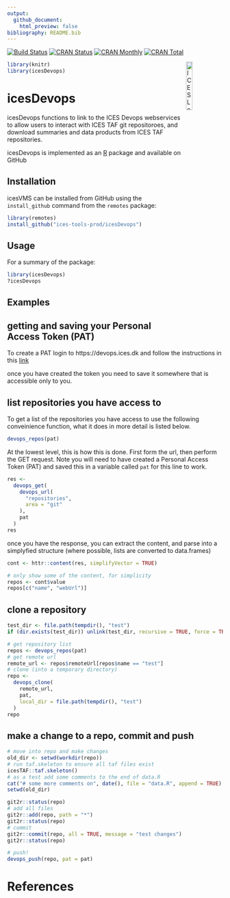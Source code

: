 ```yaml
---
output:
  github_document:
    html_preview: false
bibliography: README.bib
---
```


[![Build Status](https://travis-ci.org/ices-tools-prod/icesDevops.svg?branch=devel)](https://travis-ci.org/ices-tools-prod/icesDevops)
[![CRAN Status](http://r-pkg.org/badges/version/icesDevops)](https://cran.r-project.org/package=icesDevops)
[![CRAN Monthly](http://cranlogs.r-pkg.org/badges/icesDevops)](https://cran.r-project.org/package=icesDevops)
[![CRAN Total](http://cranlogs.r-pkg.org/badges/grand-total/icesDevops)](https://cran.r-project.org/package=icesDevops)

[
  <img align="right" alt="ICES Logo" width="17%" height="17%"
  src="http://ices.dk/_layouts/15/1033/images/icesimg/iceslogo.png">
](http://ices.dk)

```r
library(knitr)
library(icesDevops)
```

icesDevops
=======

icesDevops functions to link to the ICES Devops webservices to allow
users to interact with ICES TAF git repositoroes, and download
summaries and data products from ICES TAF repositories.

icesDevops is implemented as an [R](https://www.r-project.org) package
<!-- and available on [CRAN](https://cran.r-project.org/package=icesDevops). -->
and available on GitHub

Installation
------------

icesVMS can be installed from GitHub using the `install_github` command from the
`remotes` package:

```R
library(remotes)
install_github("ices-tools-prod/icesDevops")
```

Usage
-----

For a summary of the package:

```R
library(icesDevops)
?icesDevops
```

Examples
--------

## getting and saving your Personal Access Token (PAT)

To create a PAT login to https://devops.ices.dk and follow the
instructions in this
[link](https://docs.microsoft.com/en-us/azure/devops/organizations/accounts/use-personal-access-tokens-to-authenticate?view=azure-devops-2019&tabs=preview-page)

once you have created the token you need to save it somewhere that is
accessible only to you.

## list repositories you have access to

To get a list of the repositories you have access to use the following
conveinience function, what it does in more detail is listed below.

```r
devops_repos(pat)
```

At the lowest level, this is how this is done.  First form the url,
then perform the GET request.  Note you will need to have created a
Personal Access Token (PAT) and saved this in a variable called `pat`
for this line to work.

```r
res <-
  devops_get(
    devops_url(
      "repositories",
      area = "git"
    ),
    pat
  )
res
```

once you have the response, you can extract the content, and parse
into a simplyfied structure (where possible, lists are converted to
data.frames)

```r
cont <- httr::content(res, simplifyVector = TRUE)

# only show some of the content, for simplicity
repos <- cont$value
repos[c("name", "webUrl")]
```

## clone a repository

```r
test_dir <- file.path(tempdir(), "test")
if (dir.exists(test_dir)) unlink(test_dir, recursive = TRUE, force = TRUE)
```

```r
# get repository list
repos <- devops_repos(pat)
# get remote url
remote_url <- repos$remoteUrl[repos$name == "test"]
# clone (into a temporary directory)
repo <-
  devops_clone(
    remote_url,
    pat,
    local_dir = file.path(tempdir(), "test")
  )
repo
```

## make a change to a repo, commit and push

```r
# move into repo and make changes
old_dir <- setwd(workdir(repo))
# run taf.skeleton to ensure all taf files exist
icesTAF::taf.skeleton()
# as a test add some comments to the end of data.R
cat("# some more comments on", date(), file = "data.R", append = TRUE)
setwd(old_dir)

git2r::status(repo)
# add all files
git2r::add(repo, path = "*")
git2r::status(repo)
# commit
git2r::commit(repo, all = TRUE, message = "test changes")
git2r::status(repo)

# push!
devops_push(repo, pat = pat)
```


# References

